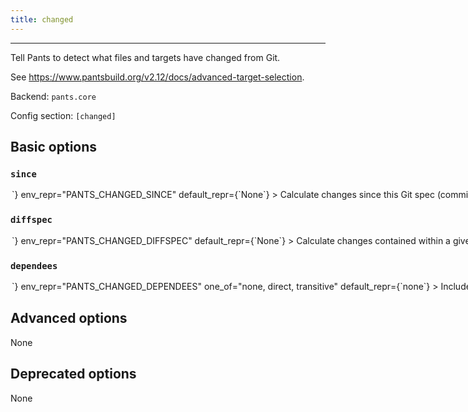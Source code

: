 ```yaml
---
title: changed
---
```



---

Tell Pants to detect what files and targets have changed from Git.

See https://www.pantsbuild.org/v2.12/docs/advanced-target-selection.

Backend: <span className="color--primary">`pants.core`</span>

Config section: <span className="color--primary">`[changed]`</span>

<span className={styles.options}>

## Basic options

### `since`

<Option
  cli_repr={`--changed-since=<str>`}
  env_repr="PANTS_CHANGED_SINCE"
  default_repr={`None`}
>
  Calculate changes since this Git spec (commit range/SHA/ref).
</Option>

### `diffspec`

<Option
  cli_repr={`--changed-diffspec=<str>`}
  env_repr="PANTS_CHANGED_DIFFSPEC"
  default_repr={`None`}
>
  Calculate changes contained within a given Git spec (commit range/SHA/ref).
</Option>

### `dependees`

<Option
  cli_repr={`--changed-dependees=<DependeesOption>`}
  env_repr="PANTS_CHANGED_DEPENDEES"
  one_of="none, direct, transitive"
  default_repr={`none`}
>
  Include direct or transitive dependees of changed targets.
</Option>

## Advanced options

None

## Deprecated options

None

</span>
